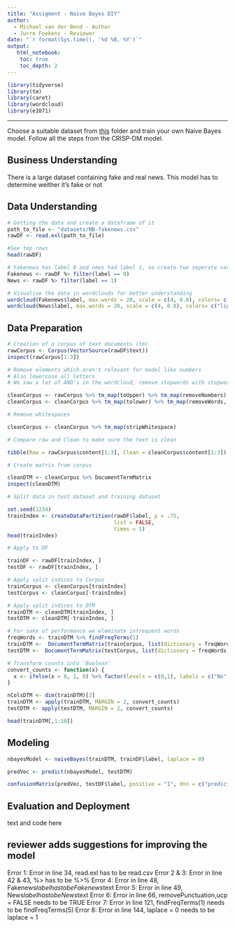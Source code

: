 ---
title: "Assigment - Naive Bayes DIY"
author:
  - Michael van der Bend - Author
  - Jurre Foekens - Reviewer
date: "`r format(Sys.time(), '%d %B, %Y')`"
output:
   html_notebook:
    toc: true
    toc_depth: 2
---

```{r}
library(tidyverse)
library(tm)
library(caret)
library(wordcloud)
library(e1071)
```

------------------------------------------------------------------------

Choose a suitable dataset from [this](https://github.com/HAN-M3DM-Data-Mining/assignments/tree/master/datasets) folder and train your own Naive Bayes model. Follow all the steps from the CRISP-DM model.

## Business Understanding

There is a large dataset containing fake and real news. This model has to determine weither it's fake or not

## Data Understanding

```{r}
# Getting the data and create a dataframe of it
path_to_file <- "datasets/NB-fakenews.csv"
rawDF <- read.exl(path_to_file)

#See top rows
head(rawDF)
```

```{r}
# Fakenews has label 0 and news had label 1, so create two seperate var
Fakenews <- rawDF %> filter(label == 0)
News <- rawDF %> filter(label == 1) 
```

```{r}
# Visualise the data in wordclouds for better understanding
wordcloud(Fakenews$label, max.words = 20, scale = c(4, 0.8), colors= c("indianred1","indianred2","indianred3","indianred"))
wordcloud(News$label, max.words = 20, scale = c(4, 0.8), colors= c("lightsteelblue1","lightsteelblue2","lightsteelblue3","lightsteelblue"))
```

## Data Preparation

```{r}
# Creation of a corpus of text documents (tm)
rawCorpus <- Corpus(VectorSource(rawDF$text))
inspect(rawCorpus[1:3])
```

```{r}
# Remove elements which aren't relevant for model like numbers
# Also lowercase all letters
# We saw a lot of AND's in the wordcloud, remove stopwords with stopwords func

cleanCorpus <- rawCorpus %>% tm_map(toUpper) %>% tm_map(removeNumbers)
cleanCorpus <- cleanCorpus %>% tm_map(tolower) %>% tm_map(removeWords, stopwords()) %>% tm_map(removePunctuation,ucp = FALSE)
```

```{r}
# Remove whitespaces

cleanCorpus <- cleanCorpus %>% tm_map(stripWhitespace)

```

```{r}
# Compare raw and Clean to make sure the text is clean

tibble(Raw = rawCorpus$content[1:3], Clean = cleanCorpus$content[1:3])

```

```{r}
# Create matrix from corpus

cleanDTM <- cleanCorpus %>% DocumentTermMatrix
inspect(cleanDTM)

```

```{r}
# Split data in test dataset and training dataset

set.seed(1234)
trainIndex <- createDataPartition(rawDF$label, p = .75, 
                                  list = FALSE, 
                                  times = 1)
head(trainIndex)

```

```{r}
# Apply to DF

trainDF <- rawDF[trainIndex, ]
testDF <- rawDF[trainIndex, ]
```

```{r}
# Apply split indices to Corpus
trainCorpus <- cleanCorpus[trainIndex]
testCorpus <- cleanCorpus[-trainIndex]

# Apply split indices to DTM
trainDTM <- cleanDTM[trainIndex, ]
testDTM <- cleanDTM[-trainIndex, ]
```

```{r}
# For sake of performance we eleminate infrequent words
freqWords <- trainDTM %>% findFreqTerms(1)
trainDTM <-  DocumentTermMatrix(trainCorpus, list(dictionary = freqWords))
testDTM <-  DocumentTermMatrix(testCorpus, list(dictionary = freqWords))

```

```{r}
# Transform counts into 'Boolean'
convert_counts <- function(x) {
  x <- ifelse(x > 0, 1, 0) %>% factor(levels = c(0,1), labels = c("No", "Yes"))
}

nColsDTM <- dim(trainDTM)[2]
trainDTM <- apply(trainDTM, MARGIN = 2, convert_counts)
testDTM <- apply(testDTM, MARGIN = 2, convert_counts)

head(trainDTM[,1:10])

```
## Modeling

```{r}

nbayesModel <- naiveBayes(trainDTM, trainDF$label, laplace = 0)

predVec <- predict(nbayesModel, testDTM)

confusionMatrix(predVec, testDF$label, positive = "1", dnn = c("prediction", "true"))
```
## Evaluation and Deployment

text and code here

## reviewer adds suggestions for improving the model

Error 1: Error in line 34, read.exl has to be read.csv
Error 2 & 3: Error in line 42 & 43, %> has to be %>%
Error 4: Error in line 48, Fakenews$label has to be Fakenews$text
Error 5: Error in line 49, News$label has to be News$text
Error 6: Error in line 66, removePunctuation,ucp = FALSE needs to be TRUE
Error 7: Error in line 121, findFreqTerms(1) needs to be findFreqTerms(5)
Error 8: Error in line 144, laplace = 0 needs to be laplace = 1
